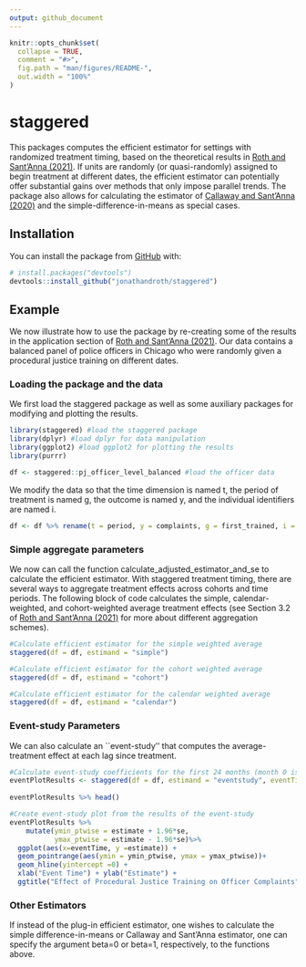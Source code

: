 ```yaml
---
output: github_document
---
```


<!-- README.md is generated from README.Rmd. Please edit that file -->
```r
knitr::opts_chunk$set(
  collapse = TRUE,
  comment = "#>",
  fig.path = "man/figures/README-",
  out.width = "100%"
)
```

# staggered

<!-- badges: start -->
<!-- badges: end -->

This packages computes the efficient estimator for settings with randomized treatment timing, based on the theoretical results in [Roth and Sant'Anna (2021)](https://arxiv.org/pdf/2102.01291.pdf). If units are randomly (or quasi-randomly) assigned to begin treatment at different dates, the efficient estimator can potentially offer substantial gains over methods that only impose parallel trends. The package also allows for calculating the estimator of [Callaway and Sant'Anna (2020)](https://www.sciencedirect.com/science/article/pii/S0304407620303948?dgcid=author) and the simple-difference-in-means as special cases.

## Installation

You can install the package from [GitHub](https://github.com/) with:

``` r
# install.packages("devtools")
devtools::install_github("jonathandroth/staggered")
```
## Example

We now illustrate how to use the package by re-creating some of the results in the application section of [Roth and Sant'Anna (2021)](https://arxiv.org/pdf/2102.01291.pdf). Our data contains a balanced panel of police officers in Chicago who were randomly given a procedural justice training on different dates.

### Loading the package and the data

We first load the staggered package as well as some auxiliary packages for modifying and plotting the results.

```r
library(staggered) #load the staggered package
library(dplyr) #load dplyr for data manipulation
library(ggplot2) #load ggplot2 for plotting the results
library(purrr)

df <- staggered::pj_officer_level_balanced #load the officer data
```

We modify the data so that the time dimension is named t, the period of treatment is named g, the outcome is named y, and the individual identifiers are named i.

```r
df <- df %>% rename(t = period, y = complaints, g = first_trained, i = uid)
```

### Simple aggregate parameters
We now can call the function calculate_adjusted_estimator_and_se to calculate the efficient estimator. With staggered treatment timing, there are several ways to aggregate treatment effects across cohorts and time periods. The following block of code calculates the simple, calendar-weighted, and cohort-weighted average treatment effects (see Section 3.2 of [Roth and Sant'Anna (2021)](https://arxiv.org/pdf/2102.01291.pdf) for more about different aggregation schemes).


```r
#Calculate efficient estimator for the simple weighted average
staggered(df = df, estimand = "simple")
```

```r
#Calculate efficient estimator for the cohort weighted average
staggered(df = df, estimand = "cohort") 
```

```r
#Calculate efficient estimator for the calendar weighted average
staggered(df = df, estimand = "calendar")
```


### Event-study Parameters
We can also calculate an ``event-study'' that computes the average-treatment effect at each lag since treatment.

```r
#Calculate event-study coefficients for the first 24 months (month 0 is instantaneous effect)
eventPlotResults <- staggered(df = df, estimand = "eventstudy", eventTime = 0:23)
  
eventPlotResults %>% head()
```
```r
#Create event-study plot from the results of the event-study
eventPlotResults %>% 
    mutate(ymin_ptwise = estimate + 1.96*se,
           ymax_ptwise = estimate - 1.96*se)%>%
  ggplot(aes(x=eventTime, y =estimate)) +
  geom_pointrange(aes(ymin = ymin_ptwise, ymax = ymax_ptwise))+ 
  geom_hline(yintercept =0) +
  xlab("Event Time") + ylab("Estimate") +
  ggtitle("Effect of Procedural Justice Training on Officer Complaints")
```

### Other Estimators

If instead of the plug-in efficient estimator, one wishes to calculate the simple difference-in-means or Callaway and Sant'Anna estimator, one can specify the argument beta=0 or beta=1, respectively, to the functions above.
